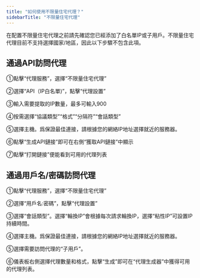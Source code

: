 ```yaml
---
title: "如何使用不限量住宅代理？"
sidebarTitle: "不限量住宅代理"
---
```


在配置不限量住宅代理之前請先確認您已經添加了白名單IP或子用戶。不限量住宅代理目前不支持選擇國家/地區，因此以下步驟不包含此項。

## 通過API訪問代理

①點擊“代理服務”，選擇“不限量住宅代理”

②選擇“API（IP白名單)”，點擊“代理設置”

③輸入需要提取的IP數量，最多可輸入900

④按需選擇“協議類型”“格式”“分隔符”“會話類型”

⑤選擇主機。爲保證最佳連接，請根據您的網絡IP地址選擇就近的服務器。

⑥點擊“生成API鏈接”即可在右側“獲取API鏈接”中顯示

⑦點擊“打開鏈接”便能看到可用的代理列表

## 通過用戶名/密碼訪問代理

①點擊“代理服務”，選擇“不限量住宅代理”

②選擇“用戶名:密碼”，點擊“代理設置”

③選擇“會話類型”。選擇“輪換IP”會根據每次請求輪換IP，選擇“粘性IP”可設置IP持續時間。

④選擇主機。爲保證最佳連接，請根據您的網絡IP地址選擇就近的服務器。

⑤選擇需要訪問代理的“子用戶”。

⑥儀表板右側選擇代理數量和格式，點擊“生成”即可在“代理生成器”中獲得可用的代理列表。